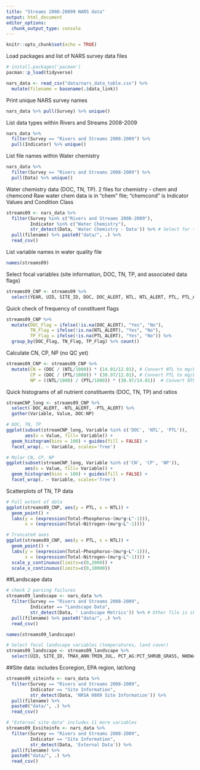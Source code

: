 ```yaml
---
title: "Streams 2008-20099 NARS data"
output: html_document
editor_options: 
  chunk_output_type: console
---
```


```r
knitr::opts_chunk$set(echo = TRUE)
```

Load packages and list of NARS survey data files
```r
# install.packages('pacman')
pacman::p_load(tidyverse)

nars_data <- read_csv("data/nars_data_table.csv") %>%
  mutate(filename = basename(.$data_link))
```

Print unique NARS survey names
```r
nars_data %>% pull(Survey) %>% unique()
```

List data types within Rivers and Streams 2008-2009
```r
nars_data %>% 
  filter(Survey == "Rivers and Streams 2008-2009") %>%
  pull(Indicator) %>% unique()
```

List file names within Water chemistry
```r
nars_data %>% 
  filter(Survey == "Rivers and Streams 2008-2009") %>%
  pull(Data) %>% unique()
```

Water chemistry data (DOC, TN, TP). 2 files for chemistry - chem and chemcond
Raw water chem data is in "chem" file; "chemcond" is Indicator Values and Condition Class
```r
streams09 <- nars_data %>%
  filter(Survey %in% c("Rivers and Streams 2008-2009"), 
         Indicator %in% c("Water Chemistry"),
         str_detect(Data, 'Water Chemistry - Data')) %>% # Select for the raw data file
  pull(filename) %>% paste0("data/", .) %>%
  read_csv()
```

List variable names in water quality file
```r
names(streams09)
```

Select focal variables (site information, DOC, TN, TP, and associated data flags)
```r
streams09_CNP <- streams09 %>% 
  select(YEAR, UID, SITE_ID, DOC, DOC_ALERT, NTL, NTL_ALERT, PTL, PTL_ALERT)
```

Quick check of frequency of constituent flags
```r
streams09_CNP %>% 
  mutate(DOC_Flag = ifelse(!is.na(DOC_ALERT), "Yes", "No"),
         TN_Flag = ifelse(!is.na(NTL_ALERT), "Yes", "No"), 
         TP_Flag = ifelse(!is.na(PTL_ALERT), "Yes", "No")) %>%
  group_by(DOC_Flag, TN_Flag, TP_Flag) %>% count() 
```

Calculate CN, CP, NP (no QC yet)
```r
streams09_CNP <- streams09_CNP %>%
  mutate(CN = (DOC / (NTL/1000)) * (14.01/12.01), # Convert NTL to mg/L
         CP = (DOC / (PTL/1000)) * (30.97/12.01), # Convert PTL to mg/L
         NP = ((NTL/1000) / (PTL/1000)) * (30.97/14.01))  # Convert NTL, PTL to mg/L
```

Quick histograms of all nutrient constituents (DOC, TN, TP) and ratios
```r
streamCNP_long <- streams09_CNP %>%
  select(-DOC_ALERT, -NTL_ALERT, -PTL_ALERT) %>% 
  gather(Variable, Value, DOC:NP) 

# DOC, TN, TP
ggplot(subset(streamCNP_long, Variable %in% c('DOC', 'NTL', 'PTL')), 
       aes(x = Value, fill= Variable)) + 
  geom_histogram(bins = 100) + guides(fill = FALSE) +
  facet_wrap(. ~ Variable, scales='free')

# Molar CN, CP, NP
ggplot(subset(streamCNP_long, Variable %in% c('CN', 'CP', 'NP')), 
       aes(x = Value, fill= Variable)) + 
  geom_histogram(bins = 100) + guides(fill = FALSE) +
  facet_wrap(. ~ Variable, scales='free')
```

Scatterplots of TN, TP data 
```r
# Full extent of data
ggplot(streams09_CNP, aes(y = PTL, x = NTL)) + 
  geom_point() + 
  labs(y = (expression(Total~Phosphorus~(mu*g~L^-1))),
       x = (expression(Total~Nitrogen~(mu*g~L^-1))))

# Truncated axes
ggplot(streams09_CNP, aes(y = PTL, x = NTL)) + 
  geom_point() + 
  labs(y = (expression(Total~Phosphorus~(mu*g~L^-1))),
       x = (expression(Total~Nitrogen~(mu*g~L^-1)))) +
  scale_y_continuous(limits=c(0,2000)) +
  scale_x_continuous(limits=c(0,10000))
```

##Landscape data
```r
# check 2 parsing failures
streams09_landscape <- nars_data %>% 
  filter(Survey == "Rivers and Streams 2008-2009",
         Indicator == "Landscape Data",
         str_detect(Data, ' Landscape Metrics')) %>% # Other file is shapefiles
  pull(filename) %>% paste0("data/", .) %>%
  read_csv()

names(streams09_landscape)

# Select focal landscape variables (temperatures, land cover)
streams09_landscape <- streams09_landscape %>%
  select(UID, SITE_ID, TMAX_ANN:TMIN_JUL, PCT_AG:PCT_SHRUB_GRASS, NHDWAT_PCT_IMPERV)
```

##Site data: includes Ecoregion, EPA region, lat/long
```r
streams09_siteinfo <- nars_data %>% 
  filter(Survey == "Rivers and Streams 2008-2009",
         Indicator == "Site Information",
         str_detect(Data, 'NRSA 0809 Site Information')) %>%
  pull(filename) %>% 
  paste0("data/", .) %>%
  read_csv()

# "External site data" includes 11 more variables
streams09_Exsiteinfo <- nars_data %>% 
  filter(Survey == "Rivers and Streams 2008-2009",
         Indicator == "Site Information",
         str_detect(Data, 'External Data')) %>%
  pull(filename) %>% 
  paste0("data/", .) %>%
  read_csv()
```
